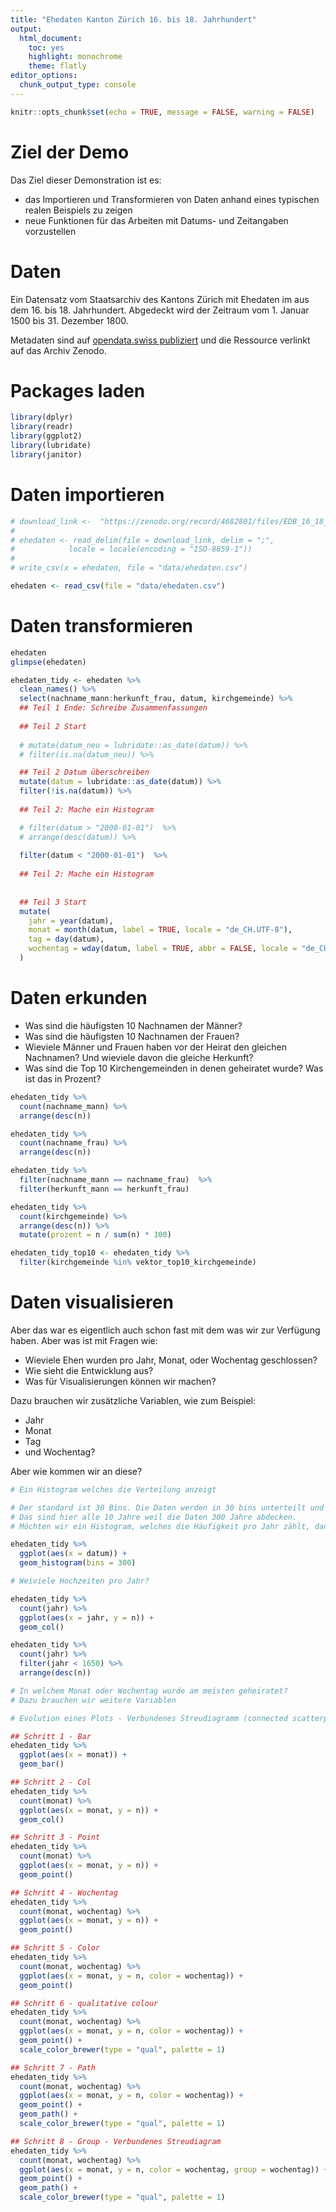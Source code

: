 ```yaml
---
title: "Ehedaten Kanton Zürich 16. bis 18. Jahrhundert"
output: 
  html_document: 
    toc: yes
    highlight: monochrome
    theme: flatly
editor_options: 
  chunk_output_type: console
---
```


```r
knitr::opts_chunk$set(echo = TRUE, message = FALSE, warning = FALSE)
```

# Ziel der Demo 

Das Ziel dieser Demonstration ist es:

- das Importieren und Transformieren von Daten anhand eines typischen realen Beispiels zu zeigen
- neue Funktionen für das Arbeiten mit Datums- und Zeitangaben vorzustellen

# Daten

Ein Datensatz vom Staatsarchiv des Kantons Zürich mit Ehedaten im aus dem 16. bis 18. Jahrhundert. Abgedeckt wird der Zeitraum vom 1. Januar 1500 bis 31. Dezember 1800. 

Metadaten sind auf [opendata.swiss publiziert](https://opendata.swiss/de/dataset/ehedaten-kanton-zurich-16-bis-18-jahrhundert) und die Ressource verlinkt auf das Archiv Zenodo. 

# Packages laden

```r

library(dplyr)
library(readr)
library(ggplot2)
library(lubridate)
library(janitor)

```

# Daten importieren

```r

# download_link <-  "https://zenodo.org/record/4682801/files/EDB_16_18_Jh_#Stand_2021_04_13.CSV?download=1"
# 
# ehedaten <- read_delim(file = download_link, delim = ";",
#            locale = locale(encoding = "ISO-8859-1"))
# 
# write_csv(x = ehedaten, file = "data/ehedaten.csv")

ehedaten <- read_csv(file = "data/ehedaten.csv")
```

# Daten transformieren

```r

ehedaten
glimpse(ehedaten)

```


```r

ehedaten_tidy <- ehedaten %>% 
  clean_names() %>% 
  select(nachname_mann:herkunft_frau, datum, kirchgemeinde) %>% 
  ## Teil 1 Ende: Schreibe Zusammenfassungen
  
  ## Teil 2 Start
  
  # mutate(datum_neu = lubridate::as_date(datum)) %>% 
  # filter(is.na(datum_neu)) %>%

  ## Teil 2 Datum überschreiben
  mutate(datum = lubridate::as_date(datum)) %>% 
  filter(!is.na(datum)) %>% 
  
  ## Teil 2: Mache ein Histogram

  # filter(datum > "2000-01-01")  %>%
  # arrange(desc(datum)) %>%
  
  filter(datum < "2000-01-01")  %>%
  
  ## Teil 2: Mache ein Histogram
  
  
  ## Teil 3 Start 
  mutate(
    jahr = year(datum),
    monat = month(datum, label = TRUE, locale = "de_CH.UTF-8"),
    tag = day(datum),
    wochentag = wday(datum, label = TRUE, abbr = FALSE, locale = "de_CH.UTF-8", week_start = 1)
  )


```

# Daten erkunden

- Was sind die häufigsten 10 Nachnamen der Männer?
- Was sind die häufigsten 10 Nachnamen der Frauen?
- Wieviele Männer und Frauen haben vor der Heirat den gleichen Nachnamen? Und wieviele davon die gleiche Herkunft?
- Was sind die Top 10 Kirchengemeinden in denen geheiratet wurde? Was ist das in Prozent?

```r

ehedaten_tidy %>% 
  count(nachname_mann) %>% 
  arrange(desc(n))

ehedaten_tidy %>% 
  count(nachname_frau) %>% 
  arrange(desc(n))

ehedaten_tidy %>% 
  filter(nachname_mann == nachname_frau)  %>% 
  filter(herkunft_mann == herkunft_frau)

ehedaten_tidy %>% 
  count(kirchgemeinde) %>% 
  arrange(desc(n)) %>% 
  mutate(prozent = n / sum(n) * 100)

ehedaten_tidy_top10 <- ehedaten_tidy %>% 
  filter(kirchgemeinde %in% vektor_top10_kirchgemeinde)

```

# Daten visualisieren

Aber das war es eigentlich auch schon fast mit dem was wir zur Verfügung haben. Aber was ist mit Fragen wie:

- Wieviele Ehen wurden pro Jahr, Monat, oder Wochentag geschlossen?
- Wie sieht die Entwicklung aus?
- Was für Visualisierungen können wir machen?

Dazu brauchen wir zusätzliche Variablen, wie zum Beispiel:

- Jahr
- Monat 
- Tag 
- und Wochentag?

Aber wie kommen wir an diese?

```r

# Ein Histogram welches die Verteilung anzeigt

# Der standard ist 30 Bins. Die Daten werden in 30 bins unterteilt und dann die Häufigkeit in jeder gezählt.
# Das sind hier alle 10 Jahre weil die Daten 300 Jahre abdecken.
# Möchten wir ein Histogram, welches die Häufigkeit pro Jahr zählt, dann wählen wir 300

ehedaten_tidy %>% 
  ggplot(aes(x = datum)) +
  geom_histogram(bins = 300)

# Weiviele Hochzeiten pro Jahr? 

ehedaten_tidy %>% 
  count(jahr) %>% 
  ggplot(aes(x = jahr, y = n)) +
  geom_col()

ehedaten_tidy %>% 
  count(jahr) %>% 
  filter(jahr < 1650) %>% 
  arrange(desc(n))

# In welchem Monat oder Wochentag wurde am meisten geheiratet?
# Dazu brauchen wir weitere Variablen

# Evolution eines Plots - Verbundenes Streudiagramm (connected scatterplot)

## Schritt 1 - Bar
ehedaten_tidy %>% 
  ggplot(aes(x = monat)) +
  geom_bar()

## Schritt 2 - Col
ehedaten_tidy %>% 
  count(monat) %>% 
  ggplot(aes(x = monat, y = n)) +
  geom_col()

## Schritt 3 - Point
ehedaten_tidy %>% 
  count(monat) %>% 
  ggplot(aes(x = monat, y = n)) +
  geom_point()

## Schritt 4 - Wochentag
ehedaten_tidy %>% 
  count(monat, wochentag) %>% 
  ggplot(aes(x = monat, y = n)) +
  geom_point() 

## Schritt 5 - Color
ehedaten_tidy %>% 
  count(monat, wochentag) %>% 
  ggplot(aes(x = monat, y = n, color = wochentag)) +
  geom_point() 

## Schritt 6 - qualitative colour
ehedaten_tidy %>% 
  count(monat, wochentag) %>% 
  ggplot(aes(x = monat, y = n, color = wochentag)) +
  geom_point() +
  scale_color_brewer(type = "qual", palette = 1)

## Schritt 7 - Path
ehedaten_tidy %>% 
  count(monat, wochentag) %>% 
  ggplot(aes(x = monat, y = n, color = wochentag)) +
  geom_point() +
  geom_path() +
  scale_color_brewer(type = "qual", palette = 1)

## Schritt 8 - Group - Verbundenes Streudiagram
ehedaten_tidy %>% 
  count(monat, wochentag) %>% 
  ggplot(aes(x = monat, y = n, color = wochentag, group = wochentag)) +
  geom_point() +
  geom_path() +
  scale_color_brewer(type = "qual", palette = 1)
  

```



